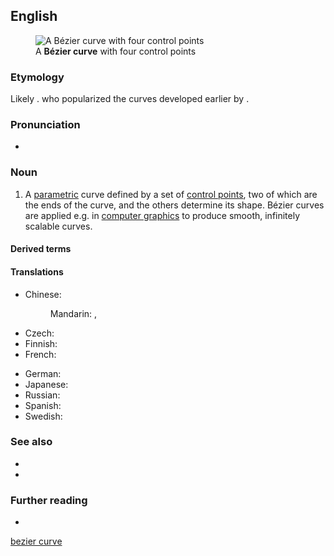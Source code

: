 ==English==
[[File:Bezier_curve.svg|thumb|A '''Bézier curve''' with four control points]]

===Etymology===
Likely {{calque|en|fr|courbe de Bézier|nocap=1}}. {{named-after|en|occ=Renault engineer|Pierre Bézier|wplink==}} who popularized the curves developed earlier by {{w|Paul de Casteljau}}.

===Pronunciation===
* {{IPA|en|[bezje kɜːv]}}

===Noun===
{{en-noun}}

# {{lb|en|mathematics|computer graphics}} A [[parametric]] curve defined by a set of [[control point]]s, two of which are the ends of the curve, and the others determine its shape. Bézier curves are applied e.g. in [[computer graphics]] to produce smooth, infinitely scalable curves. {{defdate|from 1960s}}

====Derived terms====
{{der4|en
|bezier
}}

====Translations====
{{trans-top|kind of parametric curve}}
* Chinese:
*: Mandarin: {{t+|cmn|貝茲曲線|sc=Hani}}, {{t+|cmn|贝兹曲线|tr=Bèizī qǔxiàn|sc=Hani}}
* Czech: {{t|cs|Bézierova křivka|f}}
* Finnish: {{t|fi|Bézier-käyrä}}
* French: {{t|fr|courbe de Bézier|f}}
{{trans-mid}}
* German: {{t|de|Bézierkurve|f}}
* Japanese: {{t|ja|ベジェ曲線|tr=Beje kyokusen|sc=Jpan}}
* Russian: {{t|ru|крива́я Безье́|f}}
* Spanish: {{t|es|curva de Bézier|f}}
* Swedish: {{t|sv|Bézier-kurva|c}}
{{trans-bottom}}

===See also===
* {{l|en|control point}}
* {{l|en|spline}}

===Further reading===
* {{pedia}}

[[Category:English terms spelled with É|bezier curve]]
